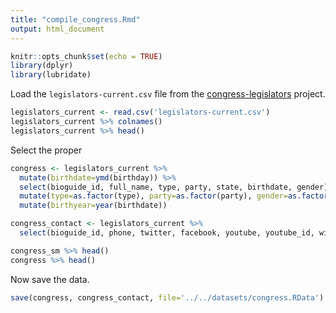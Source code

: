 ```yaml
---
title: "compile_congress.Rmd"
output: html_document
---
```


```r
knitr::opts_chunk$set(echo = TRUE)
library(dplyr)
library(lubridate)
```

Load the `legislators-current.csv` file from the [congress-legislators](https://github.com/unitedstates/congress-legislators) project.

```r
legislators_current <- read.csv('legislators-current.csv')
legislators_current %>% colnames()
legislators_current %>% head()
```

Select the proper 
```r
congress <- legislators_current %>% 
  mutate(birthdate=ymd(birthday)) %>% 
  select(bioguide_id, full_name, type, party, state, birthdate, gender) %>% 
  mutate(type=as.factor(type), party=as.factor(party), gender=as.factor(gender)) %>% 
  mutate(birthyear=year(birthdate))

congress_contact <- legislators_current %>% 
  select(bioguide_id, phone, twitter, facebook, youtube, youtube_id, wikipedia_id)

congress_sm %>% head()
congress %>% head()
```

Now save the data.

```r
save(congress, congress_contact, file='../../datasets/congress.RData')
```

